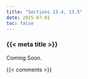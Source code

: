 ```yaml
---
title: "Sections 13.4, 13.5"
date: 2025-07-01
toc: false
---
```


### {{< meta title >}}

Coming Soon.


{{< comments >}}
